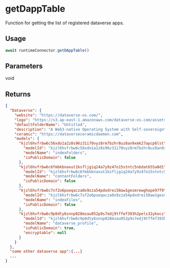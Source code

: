 # getDappTable

Function for getting the list of registered dataverse apps.

## Usage

```js
await runtimeConnector.getDAppTable()
```

## Parameters
void

## Returns
```json
{
  "Dataverse": {
    "website": "https://dataverse-os.com/",
    "logo": "https://s3.ap-east-1.amazonaws.com/dataverse-os.com/assets/logo2.35a5744e.png",
    "defaultFolderName": "Untitled",
    "description": "A Web3-native Operating System with Self-sovereignty Data Space",
    "ceramic": "https://dataverseceramicdaemon.com",
    "models": {
      "kjzl6hvfrbw6c56xdo1a2z8s96z31i70vyz8rm7bzhr8uz8an9xmk27apcp6lst": {
        "modelId": "kjzl6hvfrbw6c56xdo1a2z8s96z31i70vyz8rm7bzhr8uz8an9xmk27apcp6lst",
        "modelName": "indexFolders",
        "isPublicDomain": false
      },
      "kjzl6hvfrbw6c6fmbkbnaxut1ksfljgiq24a7y9z47o15stntc5nbdat655a0d1": {
        "modelId": "kjzl6hvfrbw6c6fmbkbnaxut1ksfljgiq24a7y9z47o15stntc5nbdat655a0d1",
        "modelName": "contentFolders",
        "isPublicDomain": false
      },
      "kjzl6hvfrbw6c7sf2o6pueqacza0x9zza54pdxdrei50aw1gesmrewghope97f9": {
        "modelId": "kjzl6hvfrbw6c7sf2o6pueqacza0x9zza54pdxdrei50aw1gesmrewghope97f9",
        "modelName": "indexFiles",
        "isPublicDomain": false
      },
      "kjzl6hvfrbw6c9p8dty6snnp028mzau052p9s7edj9tffef393h2pels32ykocz": {
        "modelId": "kjzl6hvfrbw6c9p8dty6snnp028mzau052p9s7edj9tffef393h2pels32ykocz",
        "modelName": "dataverse_profile",
        "isPublicDomain": true,
        "encryptable": null
      }
    }
  },
  "some other dataverse app":{...}
  ...
}
```